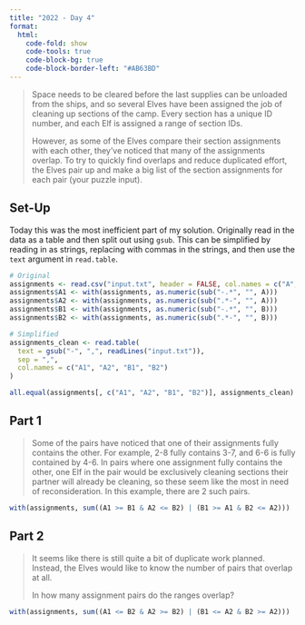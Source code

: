 ```yaml
---
title: "2022 - Day 4"
format:
  html:
    code-fold: show
    code-tools: true
    code-block-bg: true
    code-block-border-left: "#AB63BD"
---
```


> Space needs to be cleared before the last supplies can be unloaded from the ships, and so several Elves have been assigned the job of cleaning up sections of the camp. Every section has a unique ID number, and each Elf is assigned a range of section IDs.
>
> However, as some of the Elves compare their section assignments with each other, they've noticed that many of the assignments overlap. To try to quickly find overlaps and reduce duplicated effort, the Elves pair up and make a big list of the section assignments for each pair (your puzzle input).

## Set-Up

Today this was the most inefficient part of my solution. Originally read in the data as a table and then split out using `gsub`. This can be simplified by reading in as strings, replacing with commas in the strings, and then use the `text` argument in `read.table`.

```r
# Original
assignments <- read.csv("input.txt", header = FALSE, col.names = c("A", "B"))
assignments$A1 <- with(assignments, as.numeric(sub("-.*", "", A)))
assignments$A2 <- with(assignments, as.numeric(sub(".*-", "", A)))
assignments$B1 <- with(assignments, as.numeric(sub("-.*", "", B)))
assignments$B2 <- with(assignments, as.numeric(sub(".*-", "", B)))

# Simplified
assignments_clean <- read.table(
  text = gsub("-", ",", readLines("input.txt")), 
  sep = ",", 
  col.names = c("A1", "A2", "B1", "B2")
)

all.equal(assignments[, c("A1", "A2", "B1", "B2")], assignments_clean)
```

## Part 1

> Some of the pairs have noticed that one of their assignments fully contains the other. For example, 2-8 fully contains 3-7, and 6-6 is fully contained by 4-6. In pairs where one assignment fully contains the other, one Elf in the pair would be exclusively cleaning sections their partner will already be cleaning, so these seem like the most in need of reconsideration. In this example, there are 2 such pairs.

```r
with(assignments, sum((A1 >= B1 & A2 <= B2) | (B1 >= A1 & B2 <= A2)))
```

## Part 2

> It seems like there is still quite a bit of duplicate work planned. Instead, the Elves would like to know the number of pairs that overlap at all.
>
> In how many assignment pairs do the ranges overlap?

```r
with(assignments, sum((A1 <= B2 & A2 >= B2) | (B1 <= A2 & B2 >= A2)))
```
